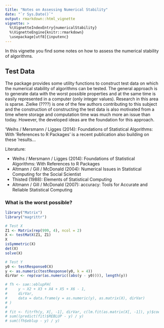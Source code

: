 ```yaml
---
title: "Notes on Assessing Numerical Stability"
date: "`r Sys.Date()`"
output: rmarkdown::html_vignette
vignette: >
  %\VignetteIndexEntry{numericalStability}
  %\VignetteEngine{knitr::rmarkdown}
  \usepackage[utf8]{inputenc}
---
```


In this vignette you find some notes on how to assess the numerical stability of
algorithms.

## Test Data

The package provides some utility functions to construct test data on which the
numerical stability of algorithms can be tested. The general approach is to
generate data with the worst possible properties and at the same time is easily
represented in a computer (only integer values). Research in this area is
sparse. Zielke (????) is one of the few authors contributing to this subject and
the construction of constructing the test data is also motivated from a time
where storage and computation time was much more an issue than today. However,
the developed ideas are the foundation for this approach.

'Weihs / Mersmann / Ligges (2014): Foundations of Statistical Algorithms: With 
'References to R Packages' is a recent publication also building on these
'results...

Literature:

- Weihs / Mersmann / Ligges (2014): Foundations of Statistical Algorithms: With
References to R Packages
- Altmann / Gill / McDonald (2004): Numerical Issues in Statistical Computing
for the Social Scientist
- Thisted (1988): Elements of Statistical Computing
- Altmann / Gill / McDonald (2007): accuracy: Tools for Accurate and Reliable
Statistical Computing

### What is the worst possible?

```r
library("Matrix")
library("magrittr")

# Test X
Z1 <- Matrix(rep(999, 4), ncol = 2)
X <- testMatX(Z1, Z1)
X
isSymmetric(X)
det(X)
solve(X)

# Test Y
y0 <- testResponse0(X)
y <- as.numeric(testResponse(y0, k = 4))
dirVar <- rep(var(as.numeric((abs(y - y0)))), length(y))

# fh <- sae::eblupFH(
#     y ~ X2 + X3 + X4 + X5 + X6 - 1,
#     dirVar,
#     data = data.frame(y = as.numeric(y), as.matrix(X), dirVar)
# )
# 
# fit <- fitrfh(y, X[, -1], dirVar, c(lm.fit(as.matrix(X[, -1]), y)$coefficients, 1), k = 1e6)
# sum((predict(fit)$REBLUP - y) / y)
# sum((fh$eblup - y) / y)

```






















